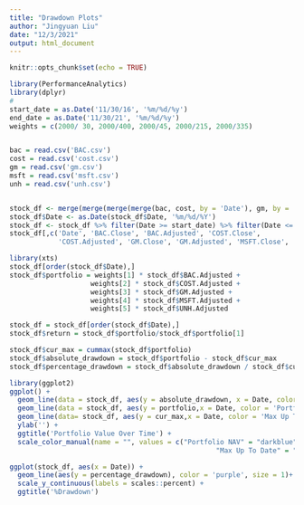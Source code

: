 ---
title: "Drawdown Plots"
author: "Jingyuan Liu"
date: "12/3/2021"
output: html_document
---

```{r setup, include=FALSE}
knitr::opts_chunk$set(echo = TRUE)
```

```{r}
library(PerformanceAnalytics)
library(dplyr)
#
start_date = as.Date('11/30/16', '%m/%d/%y')
end_date = as.Date('11/30/21', '%m/%d/%y')
weights = c(2000/ 30, 2000/400, 2000/45, 2000/215, 2000/335)


bac = read.csv('BAC.csv')
cost = read.csv('cost.csv')
gm = read.csv('gm.csv')
msft = read.csv('msft.csv')
unh = read.csv('unh.csv')


stock_df <- merge(merge(merge(merge(bac, cost, by = 'Date'), gm, by = 'Date'), msft, by = 'Date'), unh, by = 'Date')
stock_df$Date <- as.Date(stock_df$Date, '%m/%d/%Y')
stock_df <- stock_df %>% filter(Date >= start_date) %>% filter(Date <= end_date) 
stock_df[,c('Date', 'BAC.Close', 'BAC.Adjusted', 'COST.Close', 
            'COST.Adjusted', 'GM.Close', 'GM.Adjusted', 'MSFT.Close', 'MSFT.Adjusted', 'UNH.Close', 'UNH.Adjusted')]
```

```{r}
library(xts)
stock_df[order(stock_df$Date),]
stock_df$portfolio = weights[1] * stock_df$BAC.Adjusted + 
                    weights[2] * stock_df$COST.Adjusted +
                    weights[3] * stock_df$GM.Adjusted + 
                    weights[4] * stock_df$MSFT.Adjusted + 
                    weights[5] * stock_df$UNH.Adjusted

```

```{r}
stock_df = stock_df[order(stock_df$Date),]
stock_df$return = stock_df$portfolio/stock_df$portfolio[1]
```

```{r}
stock_df$cur_max = cummax(stock_df$portfolio)
stock_df$absolute_drawdown = stock_df$portfolio - stock_df$cur_max
stock_df$percentage_drawdown = stock_df$absolute_drawdown / stock_df$cur_max
```


```{r}
library(ggplot2)
ggplot() + 
  geom_line(data = stock_df, aes(y = absolute_drawdown, x = Date, color = 'Absolute Drawdown'), size = 1) + 
  geom_line(data = stock_df, aes(y = portfolio,x = Date, color = 'Portfolio NAV'), size = 1) + 
  geom_line(data= stock_df, aes(y = cur_max,x = Date, color = 'Max Up To Date'), size = 1) + 
  ylab('') + 
  ggtitle('Portfolio Value Over Time') + 
  scale_color_manual(name = "", values = c("Portfolio NAV" = "darkblue", "Absolute Drawdown" = "red", 
                                                   "Max Up To Date" = "darkgreen"))

```

```{r}
ggplot(stock_df, aes(x = Date)) + 
  geom_line(aes(y = percentage_drawdown), color = 'purple', size = 1)+ 
  scale_y_continuous(labels = scales::percent) + 
  ggtitle('%Drawdown')
```